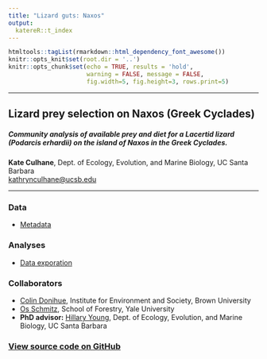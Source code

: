 ```yaml
---
title: "Lizard guts: Naxos"
output:
  katereR::t_index
---
```


```r
htmltools::tagList(rmarkdown::html_dependency_font_awesome())
knitr::opts_knit$set(root.dir = '..')
knitr::opts_chunk$set(echo = TRUE, results = 'hold',
                      warning = FALSE, message = FALSE,
                      fig.width=5, fig.height=3, rows.print=5)
```

***

<div class = "summary">

# Lizard prey selection on Naxos (Greek Cyclades)

##### Community analysis of available prey and diet for a Lacertid lizard (*Podarcis erhardii*) on the island of Naxos in the Greek Cyclades.

**Kate Culhane**, Dept. of Ecology, Evolution, and Marine Biology, UC Santa Barbara  
[kathrynculhane@ucsb.edu](kathrynculhane@ucsb.edu)
[<i class="fa fa-github"></i>](https://github.com/katekathrynkat/)
[<i class="fa fa-twitter"></i>](https://twitter.com/katekathrynkat/)

</div>

***

### <i class="fa fa-table fa-fw"></i> Data

- [Metadata](https://katekathrynkat.github.io/lizard-guts-naxos/01_metadata.html)

### <i class="fa fa-chart-line fa-fw"></i> Analyses

- [Data exporation](https://katekathrynkat.github.io/lizard-guts-naxos/03_data_exploration.html)

### <i class="fa fa-users fa-fw"></i> Collaborators

- [Colin Donihue](https://colindonihue.com/), Institute for Environment and Society, Brown University
- [Os Schmitz](http://schmitz.environment.yale.edu/), School of Forestry, Yale University
- **PhD advisor:** [Hillary Young](https://young-lab.eemb.ucsb.edu/), Dept. of Ecology, Evolution, and Marine Biology, UC Santa Barbara

### [<i class="fa fa-github fa-fw"></i> View source code on GitHub](https://github.com/katekathrynkat/PROJECT_PATH)

<br>